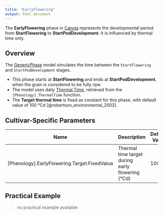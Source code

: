 ```yaml
---
title: "EarlyFlowering"
output: html_document
---
```



The **EarlyFlowering** phase in [Canola](/docs/Crops/Canola) represents the developmental period from **StartFlowering** to **StartPodDevelopment**. It is influenced by thermal time only.

## Overview

The [GenericPhase](/docs/Models/PMF/Phenology/Phases/GenericPhase.qmd) model simulates the time between the `StartFlowering` and `StartPodDevelopment` stages.

- This phase starts at **StartFlowering** and ends at **StartPodDevelopment**, when the grain is considered to be fully ripe.
- The model uses daily [Thermal Time](ThermalTime.qmd), retrieved from the `[Phenology].ThermalTime` function.
- The **Target thermal time** is fixed as constant for this phase, with default value of 100 °Cd [@robertson_environmental_2002].


## Cultivar-Specific Parameters

| Name       | Description                                         | Default Value |
|------------|-----------------------------------------------------|---------------|
| [Phenology].EarlyFlowering.Target.FixedValue   | Thermal time target during early flowering (°Cd)      |     100          |

## Practical Example

> no practical example available